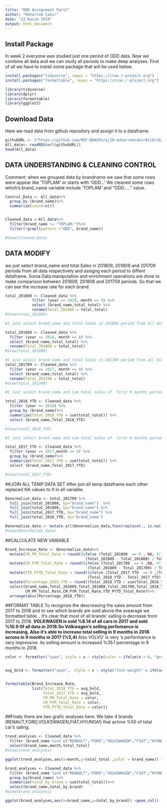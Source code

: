 ---
title: "ODD Assignment Part2"
author: "Muharrem Çakır"
date: "23 Kasım 2018"
output: html_document
---
## Install Package
In week 2 everyone was studied just one period of ODD data. Now we combine all data and   we can study all periods to make deep analyses.
First of all we have to install some package that will be  used below.
```{r}
install.packages("tidyverse", repos = "https://cran.r-project.org")
install.packages("formattable", repos = "https://cran.r-project.org")

library(tidyverse)
library(dplyr)
library(formattable)
library(ggplot2)
```

## Download Data
Here we read data from github repository and assign it to a dataframe.

```{r}
githubURL <- ("https://github.com/MEF-BDA503/pj18-muharremcakir81/blob/master/Week4/car_data_aggregate.rds?raw=true")
All_data<- readRDS(url(githubURL))
head(All_data)
```

## DATA UNDERSTANDING & CLEANING CONTROL

Comment: when we grouped data by brandname we saw that some rows were appear like 'TOPLAM' or starts with 'ODD...'
We cleaned some rows which's brand_name variable include  'TOPLAM' and "ODD....." value.

```{r}
Control_Data <- All_data%>%
  group_by (brand_name)%>%
  summarize(count=n())


Cleaned_data <-All_data%>%
  filter(brand_name != "TOPLAM:")%>%
  filter(!grepl(pattern ="ODD", brand_name))

#View(Cleaned_data)

```

## DATA MODIFY
we just select brand_name and total Sales in 201809, 201808 and 201709  periods from all data respectively and assigng each period to diffent dataframe.
Soma Data manipulation and enrichment operations are done to make comparison between  201809, 201808 and 201709  periods.
So that we can see the increase rate for each brand. 

```{r}

total_201809 <- Cleaned_data %>%
            filter (year == 2018, month == 9) %>%
            select (brand_name,total_total) %>%
            rename(Total_201809 = total_total)
#View(total_201809)

#I just select brand_name and total Sales in 201808 period from all data. 

total_201808 <- Cleaned_data %>%
  filter (year == 2018, month == 8) %>%
  select (brand_name,total_total) %>%
  rename(Total_201808 = total_total)
#View(total_201808)

#I just select brand_name and total Sales in 201709 period from all data. 
total_201709 <- Cleaned_data %>%
  filter (year == 2017, month == 9) %>%
  select (brand_name,total_total) %>%
  rename(Total_201709 = total_total)
#View(total_201709)

#I just select brand_name and sum total sales of  first 9 months periods in 2018 from all data. 

total_2018_YTD <- Cleaned_data %>%
  filter (year == 2018) %>%
  group_by (brand_name)%>%
  summarize(Total_2018_YTD = sum(total_total)) %>%
  select (brand_name,Total_2018_YTD)

#View(total_2018_YTD)

#I just select brand_name and sum total sales of  first 9 months periods in 2017 from all data. 

total_2017_YTD <- Cleaned_data %>%
  filter (year == 2017,month <= 9) %>%
  group_by (brand_name)%>%
  summarize(Total_2017_YTD = sum(total_total)) %>%
  select (brand_name,Total_2017_YTD)

#View(total_2017_YTD)

```
##JOIN ALL TEMP DATA SET 
After join all temp dataframe each other replaced  NA values to 0 in all variable.
```{r}
Denormalize_data <- total_201709 %>%
  full_join(total_201808, by="brand_name")  %>%
  full_join(total_201809, by="brand_name") %>%
  full_join(total_2017_YTD, by="brand_name") %>%
  full_join(total_2018_YTD, by="brand_name")

Denormalize_data <- mutate_all(Denormalize_data,funs(replace(., is.na(.), 0)))
#View(Denormalize_data)
```
##CALCULATE NEW VARIABLE
```{r}

Brand_Increase_Rate <- Denormalize_data%>%
  mutate(CM_PM_Total_Rate = round((ifelse (Total_201808  == 0 , NA, #(Total_201809 - Total_201808) *100,
                                    (Total_201809 - Total_201808) / Total_201808 *100)),1)) %>%
  mutate(CM_PYM_Total_Rate = round((ifelse (Total_201709  == 0 ,NA, #(Total_201809 - Total_201709) *100,
                                     (Total_201809 - Total_201709) / Total_201709 *100)),1)) %>%
  mutate(YTD_PYTD_Total_Rate = round((ifelse (Total_2017_YTD  == 0 ,(Total_2018_YTD - Total_2017_YTD) *100,
                                     (Total_2018_YTD - Total_2017_YTD) / Total_2017_YTD *100)),1)) %>%
  mutate(Percentage_2018_YTD = round((Total_2018_YTD / sum(Total_2018_YTD) *100),2), Percentage_2017_YTD = round((Total_2017_YTD / sum(Total_2017_YTD) *100),2)) %>%
  select(brand_name,Total_201809,Total_201808,Total_201709,Total_2018_YTD,Percentage_2018_YTD,Total_2017_YTD,Percentage_2017_YTD,
         CM_PM_Total_Rate,CM_PYM_Total_Rate,YTD_PYTD_Total_Rate)%>%
  arrange(desc(Percentage_2018_YTD))

```
##FORMAT TABLE
To recognize the descreasing the sales amount from 2017 to 2018 and to see which brands are sold above the avearage we formatted table...
It's clear that most of all brands' salling is decrease from 2017 to 2018. 
**VOLKWAGEN is sold %8.14 of all cars in 2017 and sold %10.9 0f all data in 2018.So Volkwagen's selling perfomance is increasing. Also it's able to increase  total selling in 9 months in 2018 across in 9 months in 2017 (%5,4) 
**Also VOLVO' is very 's performance is very impressive. its selling amount is increased %35.1 percentage in 9 months in 2018.
```{r}

color <- formatter("span", style = x ~ style(color = ifelse(x > 0, "green",ifelse(x < 0, "red", "black"))))


avg_bold <- formatter("span",  style = x ~ style("font-weight" = ifelse(x > mean(x), "bold", NA)))


formattable(Brand_Increase_Rate, 
            list(Total_2018_YTD = avg_bold,
                 Total_2017_YTD = avg_bold, 
                 CM_PM_Total_Rate = color, 
                 CM_PYM_Total_Rate = color,
                 YTD_PYTD_Total_Rate = color))
```

##Finaly there are two grafic analyses here. We take 4 brands (RENAUT,FORD,VOLKSWAGEN,FIAT,HYUNDAI) that achive %50 of total car's saling. 

```{r}

trend_analyses <- Cleaned_data %>%
  filter (brand_name %in% c("RENAULT","FORD","VOLKSWAGEN","FIAT","HYUNDAI")  & year == 2018)%>%
  select(brand_name,month,total_total)
#View(trend_analyses)

ggplot(trend_analyses,aes(x=month,y=total_total ,color = brand_name)) +geom_line()

brand_analyses <- Cleaned_data %>%
  filter (brand_name %in% c("RENAULT","FORD","VOLKSWAGEN","FIAT","HYUNDAI")  & year== 2018)%>%
  group_by(brand_name) %>%
  summarize(total_by_brand = sum(total_total))%>%
  select(brand_name,total_by_brand)
#View(brand_analyses)

ggplot(brand_analyses,aes(x=brand_name,y=total_by_brand)) +geom_col()
```


